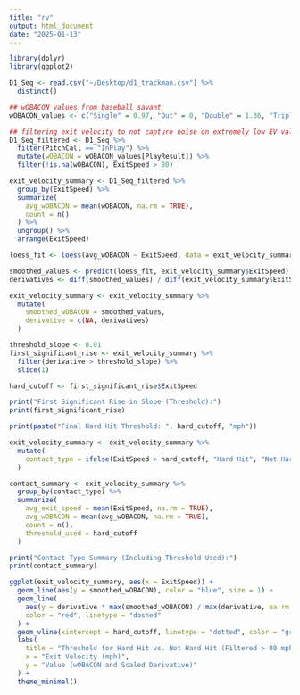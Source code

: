 ```yaml
---
title: "rv" 
output: html_document
date: "2025-01-13"
---
```


```r
library(dplyr)
library(ggplot2)

D1_Seq <- read.csv("~/Desktop/d1_trackman.csv") %>% 
  distinct()

## wOBACON values from baseball savant
wOBACON_values <- c("Single" = 0.97, "Out" = 0, "Double" = 1.36, "Triple" = 1.71, "HomeRun" = 2.11)

## filtering exit velocity to not capture noise on extremely low EV values
D1_Seq_filtered <- D1_Seq %>%
  filter(PitchCall == "InPlay") %>% 
  mutate(wOBACON = wOBACON_values[PlayResult]) %>%  
  filter(!is.na(wOBACON), ExitSpeed > 80)  

exit_velocity_summary <- D1_Seq_filtered %>%
  group_by(ExitSpeed) %>%
  summarize(
    avg_wOBACON = mean(wOBACON, na.rm = TRUE), 
    count = n()
  ) %>%
  ungroup() %>%
  arrange(ExitSpeed)  

loess_fit <- loess(avg_wOBACON ~ ExitSpeed, data = exit_velocity_summary, span = 0.3)

smoothed_values <- predict(loess_fit, exit_velocity_summary$ExitSpeed)
derivatives <- diff(smoothed_values) / diff(exit_velocity_summary$ExitSpeed)

exit_velocity_summary <- exit_velocity_summary %>%
  mutate(
    smoothed_wOBACON = smoothed_values,  
    derivative = c(NA, derivatives)
  )

threshold_slope <- 0.01  
first_significant_rise <- exit_velocity_summary %>%
  filter(derivative > threshold_slope) %>%  
  slice(1)  

hard_cutoff <- first_significant_rise$ExitSpeed

print("First Significant Rise in Slope (Threshold):")
print(first_significant_rise)

print(paste("Final Hard Hit Threshold: ", hard_cutoff, "mph"))

exit_velocity_summary <- exit_velocity_summary %>%
  mutate(
    contact_type = ifelse(ExitSpeed > hard_cutoff, "Hard Hit", "Not Hard Hit")
  )

contact_summary <- exit_velocity_summary %>%
  group_by(contact_type) %>%
  summarize(
    avg_exit_speed = mean(ExitSpeed, na.rm = TRUE),
    avg_wOBACON = mean(avg_wOBACON, na.rm = TRUE),
    count = n(),
    threshold_used = hard_cutoff
  )

print("Contact Type Summary (Including Threshold Used):")
print(contact_summary)

ggplot(exit_velocity_summary, aes(x = ExitSpeed)) +
  geom_line(aes(y = smoothed_wOBACON), color = "blue", size = 1) +  
  geom_line(
    aes(y = derivative * max(smoothed_wOBACON) / max(derivative, na.rm = TRUE)), 
    color = "red", linetype = "dashed"
  ) +  
  geom_vline(xintercept = hard_cutoff, linetype = "dotted", color = "green", size = 1) +  
  labs(
    title = "Threshold for Hard Hit vs. Not Hard Hit (Filtered > 80 mph)",
    x = "Exit Velocity (mph)",
    y = "Value (wOBACON and Scaled Derivative)"
  ) +
  theme_minimal()


```

